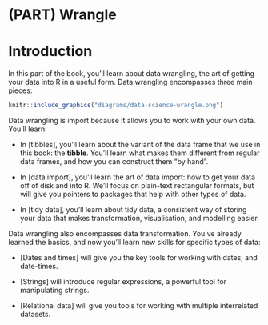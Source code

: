 # (PART) Wrangle {-}

# Introduction {#wrangle-intro}

In this part of the book, you'll learn about data wrangling, the art of getting your data into R in a useful form. Data wrangling encompasses three main pieces:

```r
knitr::include_graphics("diagrams/data-science-wrangle.png")
```

Data wrangling is import because it allows you to work with your own data. You'll learn:

*   In [tibbles], you'll learn about the variant of the data frame that we use
    in this book: the __tibble__.  You'll learn what makes them different
    from regular data frames, and how you can construct them "by hand".

*   In [data import], you'll learn the art of data import: how to get your 
    data off of disk and into R. We'll focus on plain-text rectangular
    formats, but will give you pointers to packages that help with other
    types of data.

*   In [tidy data], you'll learn about tidy data, a consistent way of storing
    your data that makes transformation, visualisation, and modelling easier.

Data wrangling also encompasses data transformation. You've already learned the basics, and now you'll learn new skills for specific types of data:

*   [Dates and times] will give you the key tools for working with 
    dates, and date-times.
    
*   [Strings] will introduce regular expressions, a powerful tool for
    manipulating strings.
    
*   [Relational data] will give you tools for working with multiple
    interrelated datasets.

